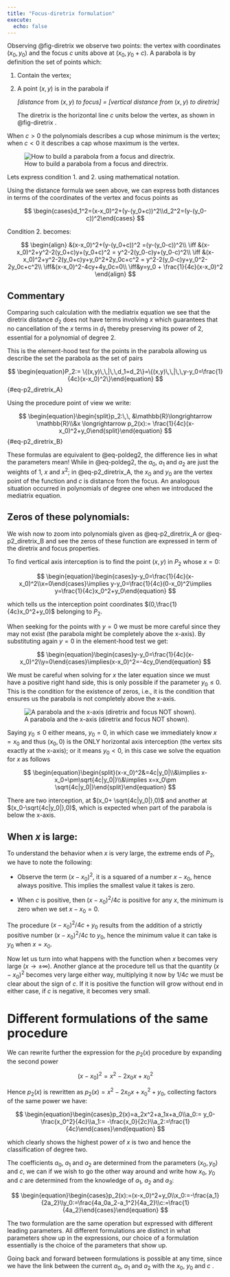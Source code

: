 ---
title: "Focus-diretrix formulation"
execute:
  echo: false
---

Observing @fig-diretrix we observe two points: the vertex with coordinates $(x_0,y_0)$ and the focus $c$ units above at $(x_0,y_0+c)$. A parabola is by definition the set of points which:

1.  Contain the vertex;

2.  A point $(x,y)$ is in the parabola if

    *\[distance* from $(x,y)$ *to focus\] = \[vertical distance from* $(x,y)$ *to diretrix\]*

    The diretrix is the horizontal line $c$ units below the vertex, as shown in @fig-diretrix .

When $c>0$ the polynomials describes a cup whose minimum is the vertex; when $c<0$ it describes a cap whose maximum is the vertex.

![How to build a parabola from a focus and directrix.](figs/diretrix.png){#fig-diretrix}

Lets express condition 1. and 2. using mathematical notation.

Using the distance formula we seen above, we can express both distances in terms of the coordinates of the vertex and focus points as

$$
\begin{cases}d_1^2=(x-x_0)^2+(y-(y_0+c))^2\\d_2^2=(y-(y_0-c))^2\end{cases}
$$

Condition 2. becomes:

$$
\begin{align}
&(x-x_0)^2+(y-(y_0+c))^2 =(y-(y_0-c))^2\\
\iff &(x-x_0)^2+y^2-2(y_0+c)y+(y_0+c)^2 = y^2-2(y_0-c)y+(y_0-c)^2\\
\iff &(x-x_0)^2+y^2-2(y_0+c)y+y_0^2+2y_0c+c^2 = y^2-2(y_0-c)y+y_0^2-2y_0c+c^2\\
\iff&(x-x_0)^2-4cy+4y_0c=0\\
\iff&y=y_0 + \frac{1}{4c}(x-x_0)^2
\end{align}
$$

::: callout-note
## Commentary

Comparing such calculation with the mediatrix equation we see that the diretrix distance $d_2$ does not have terms involving $x$ which guarantees that no cancellation of the $x$ terms in $d_1$ thereby preserving its power of $2$, essential for a polynomial of degree $2$.
:::

This is the element-hood test for the points in the parabola allowing us describe the set the parabola as the set of pairs

$$
\begin{equation}P_2:= \{(x,y)\,\,|\,\,d_1=d_2\}=\{(x,y)\,\,|\,\,y-y_0=\frac{1}{4c}(x-x_0)^2\}\end{equation} 
$$ {#eq-p2_diretrix_A}

Using the procedure point of view we write:

$$
\begin{equation}\begin{split}p_2:\,\, &\mathbb{R}\longrightarrow \mathbb{R}\\&x \longrightarrow p_2(x):= \frac{1}{4c}(x-x_0)^2+y_0\end{split}\end{equation}
$$ {#eq-p2_diretrix_B}

These formulas are equivalent to @eq-poldeg2, the difference lies in what the parameters mean! While in @eq-poldeg2, the $a_0$, $a_1$ and $a_2$ are just the weights of $1$, $x$ and $x^2$; in @eq-p2_diretrix_A, the $x_0$ and $y_0$ are the vertex point of the function and $c$ is distance from the focus. An analogous situation occurred in polynomials of degree one when we introduced the mediatrix equation.

## Zeros of these polynomials:

We wish now to zoom into polynomials given as @eq-p2_diretrix_A or @eq-p2_diretrix_B and see the zeros of these function are expressed in term of the diretrix and focus properties.

To find vertical axis interception is to find the point $(x,y)$ in $P_2$ whose $x=0$:

$$
\begin{equation}\begin{cases}y-y_0=\frac{1}{4c}(x-x_0)^2\\x=0\end{cases}\implies y-y_0=\frac{1}{4c}(0-x_0)^2\implies y=\frac{1}{4c}x_0^2+y_0\end{equation}
$$

which tells us the interception point coordinates $(0,\frac{1}{4c}x_0^2+y_0)$ belonging to $P_2$.

When seeking for the points with $y=0$ we must be more careful since they may not exist (the parabola might be completely above the x-axis). By substituting again $y=0$ in the element-hood test we get:

$$
\begin{equation}\begin{cases}y-y_0=\frac{1}{4c}(x-x_0)^2\\y=0\end{cases}\implies(x-x_0)^2=-4cy_0\end{equation}
$$

We must be careful when solving for $x$ the later equation since we must have a positive right hand side, this is only possible if the parameter $y_0\leq 0$. This is the condition for the existence of zeros, i.e., it is the condition that ensures us the parabola is not completely above the x-axis.

![A parabola and the x-axis (diretrix and focus NOT shown).](figs/when_are_there_zeros.png)

Saying $y_0\leq 0$ either means, $y_0=0$, in which case we immediately know $x=x_0$ and thus $(x_0,0)$ is the ONLY horizontal axis interception (the vertex sits exactly at the x-axis); or it means $y_0<0$, in this case we solve the equation for $x$ as follows

$$
\begin{equation}\begin{split}(x-x_0)^2&=4c|y_0|\\&\implies x-x_0=\pm\sqrt{4c|y_0|}\\&\implies x=x_0\pm \sqrt{4c|y_0|}\end{split}\end{equation}
$$

There are two interception, at $(x_0+ \sqrt{4c|y_0|},0)$ and another at $(x_0-\sqrt{4c|y_0|},0)$, which is expected when part of the parabola is below the x-axis.

## When $x$ is large:

To understand the behavior when $x$ is very large, the extreme ends of $P_2$, we have to note the following:

-   Observe the term $(x-x_0)^2$, it is a squared of a number $x-x_0$, hence always positive. This implies the smallest value it takes is zero.

-   When $c$ is positive, then $(x-x_0)^2/4c$ is positive for any $x$, the minimum is zero when we set $x-x_0=0$.

The procedure $(x-x_0)^2/4c+y_0$ results from the addition of a strictly positive number $(x-x_0)^2/4c$ to $y_0$, hence the minimum value it can take is $y_0$ when $x=x_0$.

Now let us turn into what happens with the function when $x$ becomes very large ($x\longrightarrow \pm\infty$). Another glance at the procedure tell us that the quantity $(x-x_0)^2$ becomes very large either way, multiplying it now by $1/4c$ we must be clear about the sign of $c$. If it is positive the function will grow without end in either case, if $c$ is negative, it becomes very small.

# Different formulations of the same procedure

We can rewrite further the expression for the $p_2(x)$ procedure by expanding the second power

$$
(x-x_0)^2=x^2-2x_0x+x_0^2
$$

Hence $p_2(x)$ is rewritten as $p_2(x)=x^2-2x_0x+x_0^2 +y_0$, collecting factors of the same power we have:

$$
 \begin{equation}\begin{cases}p_2(x)=a_2x^2+a_1x+a_0\\a_0:= y_0-\frac{x_0^2}{4c}\\a_1:= -\frac{x_0}{2c}\\a_2:=\frac{1}{4c}\end{cases}\end{equation} 
$$

which clearly shows the highest power of $x$ is two and hence the classification of degree two.

The coefficients $a_0$, $a_1$ and $a_2$ are determined from the parameters $(x_0,y_0)$ and $c$, we can if we wish to go the other way around and write how $x_0$, $y_0$ and $c$ are determined from the knowledge of $a_1$, $a_2$ and $a_3$:

$$
\begin{equation}\begin{cases}p_2(x):=(x-x_0)^2+y_0\\x_0:=-\frac{a_1}{2a_2}\\y_0:=\frac{4a_0a_2-a_1^2}{4a_2}\\c:=\frac{1}{4a_2}\end{cases}\end{equation}
$$

The two formulation are the same operation but expressed with different leading parameters. All different formulations are distinct in what parameters show up in the expressions, our choice of a formulation essentially is the choice of the parameters that show up.

Going back and forward between formulations is possible at any time, since we have the link between the current $a_0$, $a_1$ and $a_2$ with the $x_0$, $y_0$ and $c$ .
